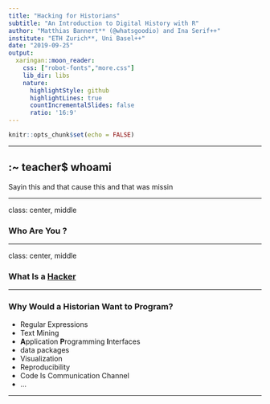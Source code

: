 ```yaml
---
title: "Hacking for Historians"
subtitle: "An Introduction to Digital History with R"
author: "Matthias Bannert** (@whatsgoodio) and Ina Serif++"
institute: "ETH Zurich**, Uni Basel++"
date: "2019-09-25"
output:
  xaringan::moon_reader:
    css: ["robot-fonts","more.css"]
    lib_dir: libs
    nature:
      highlightStyle: github
      highlightLines: true
      countIncrementalSlides: false
      ratio: '16:9'
---
```


```r
knitr::opts_chunk$set(echo = FALSE)
```

---

## :~ teacher$ whoami

Sayin this and that cause this and that was missin

---

class: center, middle

### Who Are You ? 


--- 

class: center, middle

### What Is a [Hacker](https://www.google.com/search?q=what+is+a+hacker&source=lnms&tbm=isch&sa=X&ved=0ahUKEwjpiuT6kdbkAhUjxosKHTfNCHAQ_AUIEigB&biw=1199&bih=675)


--- 

### Why Would a Historian Want to Program? 

- Regular Expressions
- Text Mining 
- **A**pplication **P**rogramming **I**nterfaces
- data packages
- Visualization
- Reproducibility
- Code Is Communication Channel
- ... 


---



